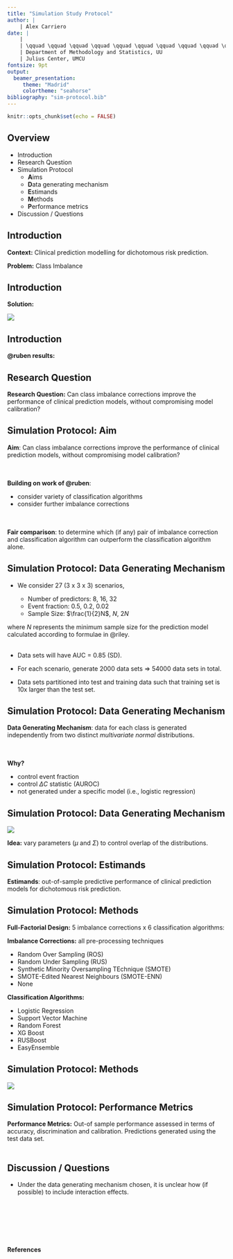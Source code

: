 ```yaml
---
title: "Simulation Study Protocol"
author: |
    | Alex Carriero
date: |
    |
    | \qquad \qquad \qquad \qquad \qquad \qquad \qquad \qquad \qquad \qquad \qquad
    | Department of Methodology and Statistics, UU
    | Julius Center, UMCU
fontsize: 9pt
output: 
  beamer_presentation:
     theme: "Madrid"
     colortheme: "seahorse"
bibliography: "sim-protocol.bib"
---
```


```r
knitr::opts_chunk$set(echo = FALSE)
```

## Overview

- Introduction 
- Research Question 
- Simulation Protocol 
    - **A**ims
    - **D**ata generating mechanism
    - **E**stimands
    - **M**ethods
    - **P**erformance metrics
- Discussion / Questions

## Introduction

**Context:** Clinical prediction modelling for dichotomous risk prediction. 

**Problem:** Class Imbalance

\begin{center}
\includegraphics[width= 3.5in,height=3.5in,keepaspectratio]{class_imb.png}
\end{center}

## Introduction 

**Solution:**

![](solutions.png)


## Introduction 

**@ruben results:** 

\begin{center}
\includegraphics[width= 2.25in,height=2.25in,keepaspectratio]{ruben.png}

\textbf{We need to make sure that the cure is not worse than the disease.}
\end{center}

## Research Question 

**Research Question:** Can class imbalance corrections improve the performance of clinical prediction models, without compromising model calibration?\


## Simulation Protocol: Aim

**Aim**: Can class imbalance corrections improve the performance of clinical prediction models, without compromising model calibration?\
\
\

**Building on work of @ruben**: 

- consider variety of classification algorithms 
- consider further imbalance corrections

\
\
**Fair comparison**: to determine which (if any) pair of imbalance correction and classification algorithm can outperform the classification algorithm alone. 

## Simulation Protocol: Data Generating Mechanism 

- We consider 27 (3 x 3 x 3) scenarios, 

  - Number of predictors: 8, 16, 32
  - Event fraction: 0.5, 0.2, 0.02 
  - Sample Size: $\frac{1}{2}N$, $N$, $2N$

where $N$ represents the minimum sample size for the prediction model calculated according to formulae in @riley.\
\

- Data sets will have AUC = 0.85 (SD).

- For each scenario, generate 2000 data sets $\Rightarrow$ 54000 data sets in total.

- Data sets partitioned into test and training data such that training set is 10x larger than the test set.  


## Simulation Protocol: Data Generating Mechanism

**Data Generating Mechanism**: data for each class is generated independently from two distinct *multivariate normal* distributions.\
\
\
\begin{columns}
    \column{0.025\textwidth}
    \column{0.475\textwidth}
        Class 0:
        \begin{itemize}
        \item choose $n_0$
        \item generate predictors $\sim mvn(\mu_0, \Sigma)$
        \end{itemize}
    \column{0.475\textwidth}
        Class 1:
        \begin{itemize}
        \item choose $n_1$
        \item generate predictors $\sim mvn(\mu_1, \Sigma)$
        \end{itemize}
\end{columns}

\vspace{0.5in}

**Why?**

- control event fraction 
- control $\Delta C$ statistic (AUROC)
- not generated under a specific model (i.e., logistic regression)

## Simulation Protocol: Data Generating Mechanism 

![](plots.png)

**Idea:**  vary parameters ($\mu$ and $\Sigma$) to control overlap of the distributions.

## Simulation Protocol: Estimands

**Estimands**: out-of-sample predictive performance of clinical prediction models for dichotomous risk prediction. 

## Simulation Protocol: Methods

**Full-Factorial Design:** 5 imbalance corrections x 6 classification algorithms: 

**Imbalance Corrections:** all pre-processing techniques

- Random Over Sampling (ROS)
- Random Under Sampling (RUS) 
- Synthetic Minority Oversampling TEchnique (SMOTE)
- SMOTE-Edited Nearest Neighbours (SMOTE-ENN) 
- None 

**Classification Algorithms:** 

  - Logistic Regression 
  - Support Vector Machine 
  - Random Forest 
  - XG Boost 
  - RUSBoost 
  - EasyEnsemble

## Simulation Protocol: Methods

![](method.png)

## Simulation Protocol: Performance Metrics

**Performance Metrics:** Out-of sample performance assessed in terms of accuracy, discrimination and calibration. Predictions generated using the test data set.\
\

\begin{columns}
  \column{0.05\textwidth}
  
  \column{0.95\textwidth}
  
\textbf{Accuracy}:
 \begin{itemize}
  \item overall accuracy 
  \item sensitivity 
  \item specificity 
  \item MCC
\end{itemize}

\

\textbf{Discrimination}:
  \begin{itemize}
  \item area under the receiver operator curve ($\Delta$C Statistic)
  \end{itemize}
  
\

\textbf{Calibration}:
  \begin{itemize}
  \item calibration intercept
  \item calibration slope
  \end{itemize}
\end{columns}

## Discussion / Questions

- Under the data generating mechanism chosen, it is unclear how (if possible) to include interaction effects. 

\
\
\
\
\
\
\small
**References**\
\
\tiny


